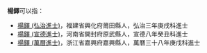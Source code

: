 '''楊鐸'''可以指：
* [[楊鐸_(弘治進士)|楊鐸 (弘治進士)]]，福建省興化府莆田縣人，弘治三年庚戌科進士
* [[楊鐸_(宣德進士)|楊鐸 (宣德進士)]]，河南省開封府原武縣人，宣德八年癸丑科進士
* [[楊鐸_(萬曆進士)|楊鐸 (萬曆進士)]]，浙江省嘉興府嘉興縣人，萬曆三十八年庚戌科進士
{{Disambiguation|D|cat=二字楊姓人名消歧義}}